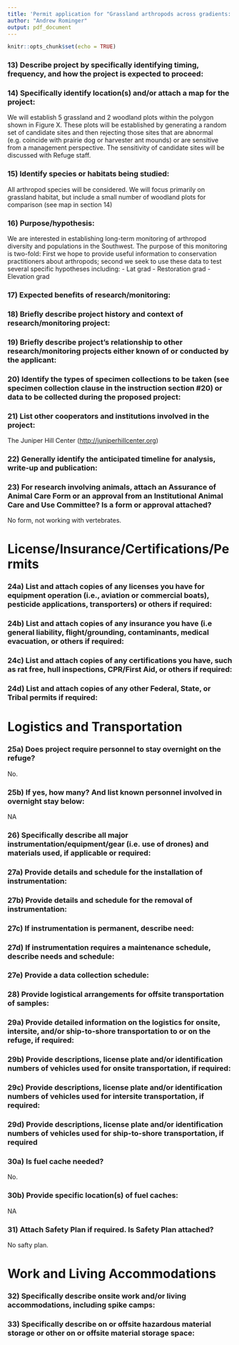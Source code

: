 ```yaml
---
title: 'Permit application for "Grassland arthropods across gradients: monitoring biodiversity and testing theory"'
author: "Andrew Rominger"
output: pdf_document
---
```


```r
knitr::opts_chunk$set(echo = TRUE)
```

### 13) Describe project by specifically identifying timing, frequency, and how the project is expected to proceed:

### 14) Specifically identify location(s) and/or attach a map for the project:

We will establish 5 grassland and 2 woodland plots within the polygon shown in Figure X. These plots will be established by generating a random set of candidate sites and then rejecting those sites that are abnormal (e.g. coincide with prairie dog or harvester ant mounds) or are sensitive from a management perspective. The sensitivity of candidate sites will be discussed with Refuge staff.

### 15) Identify species or habitats being studied:

All arthropod species will be considered.  We will focus primarily on grassland habitat, but include a small number of woodland plots for comparison (see map in section 14)

### 16) Purpose/hypothesis:

We are interested in establishing long-term monitoring of arthropod diversity and populations in the Southwest.  The purpose of this monitoring is two-fold: First we hope to provide useful information to conservation practitioners about arthropods; second we seek to use these data to test several specific hypotheses including:
- Lat grad
- Restoration grad
- Elevation grad


### 17) Expected benefits of research/monitoring:

### 18) Briefly describe project history and context of research/monitoring project:

### 19) Briefly describe project’s relationship to other research/monitoring projects either known of or conducted by the applicant:

### 20) Identify the types of specimen collections to be taken (see specimen collection clause in the instruction section #20) or data to be collected during the proposed project:

### 21) List other cooperators and institutions involved in the project:
The Juniper Hill Center (<http://juniperhillcenter.org>)

### 22) Generally identify the anticipated timeline for analysis, write-up and publication:

### 23) For research involving animals, attach an Assurance of Animal Care Form or an approval from an Institutional Animal Care and Use Committee? Is a form or approval attached?

No form, not working with vertebrates.

# License/Insurance/Certifications/Permits

### 24a) List and attach copies of any **licenses** you have for equipment operation (i.e., aviation or commercial boats), pesticide applications, transporters) or others if required:

### 24b) List and attach copies of any **insurance** you have (i.e general liability, flight/grounding, contaminants, medical evacuation, or others if required:

### 24c) List and attach copies of any **certifications** you have, such as rat free, hull inspections, CPR/First Aid, or others if required:

### 24d) List and attach copies of any other Federal, State, or Tribal **permits** if required:

# Logistics and Transportation

### 25a) Does project require personnel to stay overnight on the refuge?

No.

### 25b) If yes, how many? And list known personnel involved in overnight stay below:

NA

### 26) Specifically describe all major instrumentation/equipment/gear (i.e. use of drones) and materials used, if applicable or required:

### 27a) Provide details and schedule for the installation of instrumentation:

### 27b) Provide details and schedule for the removal of instrumentation:

### 27c) If instrumentation is permanent, describe need:

### 27d) If instrumentation requires a maintenance schedule, describe needs and schedule:

### 27e) Provide a data collection schedule:

### 28) Provide logistical arrangements for offsite transportation of samples:

### 29a) Provide detailed information on the logistics for onsite, intersite, and/or ship-to-shore transportation to or on the refuge, if required:

### 29b) Provide descriptions, license plate and/or identification numbers of vehicles used for onsite transportation, if required:

### 29c) Provide descriptions, license plate and/or identification numbers of vehicles used for intersite transportation, if required:

### 29d) Provide descriptions, license plate and/or identification numbers of vehicles used for ship-to-shore transportation, if required

### 30a) Is fuel cache needed?

No.

### 30b) Provide specific location(s) of fuel caches:

NA

### 31) Attach Safety Plan if required. Is Safety Plan attached?

No safty plan.


# Work and Living Accommodations

### 32) Specifically describe onsite work and/or living accommodations, including spike camps:

### 33) Specifically describe on or offsite hazardous material storage or other on or offsite material storage space:

